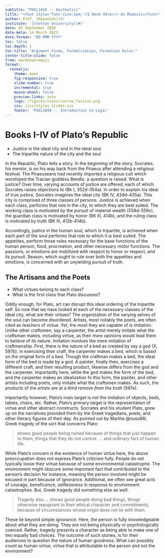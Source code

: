 ```yaml
---
subtitle: "PHIL343A -- Aesthetics"
title: "<font style='font-size:1em;'>🗓️ Week 03<br/> On Mimesis</font>"
author: Prof. [Reynolds](#)
institute: '[Stetson University](#)'
date: 02 September 2026
date-meta: 14 March 2023
date-format: "DD MMM YYYY"
toc: false
toc-depth: 1
toc-title: "Argument Forms, Formalization, Formation Rules:"
center-title-slide: false
from: markdown+emoji
format:
  revealjs:
    theme: moon
    fig-responsive: true
    slide-number: true
    incremental: true
    mouse-wheel: false
    preview-links: auto
    logo: /figures/icons/course_favicon.png
    css: /css/styles_slides.css
    footer: 'PHIL104Q -- Introduction to Logic'
---
```


# Books I-IV of Plato's Republic

* Justice in the ideal city and in the ideal soul
* The tripartite nature of the city and the soul

::: {.notes}
In the Republic, Plato tells a story. In the beginning of the story, Socrates, his mentor, is on his way back from the Piraeus after attending a religious festival. The Piraeuseans had recently imported a religious cult which worshiped the Tracian goddess Bendis. a question is raised. What is justice? Over time, varying accounts of justice are offered, each of which Socrates raises objections to (Bk I, 352d-354a). In order to explain his ideal of true justice, Socrates imagines the ideal city (BK IV, 434d-435a). This city is comprised of three classes of persons. Justice is achieved when each class, performs that role in the city, to which they are best suited. The working class is motivated by the pursuit of material wealth (558d-559c), the guardian class is motivated by honor (BK III, 414b), and the ruling class is motivated by truth (BK III, 412b-414b).

Accordingly, justice in the human soul, which is tripartite, is achieved when each part of the soul performs that role to which it is best suited. The appetites, perform those roles necessary for the base functions of the human person, food, procreation, and other necessary motor functions. The passions, or emotions are mobilized with respect to honor or respect, and its pursuit. Reason, which ought to rule over both the appetites and emotions, is concerned with an unyielding pursuit of truth.

:::

## The Artisans and the Poets

* What virtues belong to each class?
* What is the first class that Plato discusses?

::: {.notes}

Oddly enough, for Plato, art can disrupt this ideal ordering of the tripartite self. So now that we have looked at each of the necessary classes of the ideal city, what are their virtues? The organization of the varying selves of the soul can become disordered. Artists, most notably the poets, are often cited as teachers of virtue. Yet, the most they are capable of is imitation. Unlike other craftsmen, say a carpenter, the artist merely imitate what the craftsman makes. including virtue, as their *mere* opinions would lead them to believe of its nature. Imitation involves the mere imitation of craftmenship. First, there is the nature of a bed as created by say a god (X, 597b). In exercising their craft, the carpenter makes a bed, which is based on the original form of a bed. Though the craftman makes a bed, the ideal form of the bed is made by a god. A painter, finally then, exercises a different craft, and their resulting product, likewise differs from the god and the carpenter. Importantly here, while the god makes the form of the bed, and the carpenter makes an idealization fo this form, the painter, and other artists including poets, only imitate what the craftsmen makes. As such, the products of the artists are at a *third remove from the truth* (597e).

Importantly however, Plato's main target is not the imitation of objects, beds, tables, chairs, etc. Rather, Plato's primary target is the representation of virtue and other abstract constructs. Socrates and his student Plato, grew up on the narratives provided them by the Greek tragedians, poets, and other literary figures of their day. As pointed out by Martha @nuss86i, Greek tragedy of the sort that concerns Plato:

> shows good people being ruined because of things that just happen to them, things that they do not control. ... and ordinary fact of human life.

While Plato's concern is the existence of human virtue here, the above preoccupation does not express Plato's criticism fully. People do not typically loose their virtue because of some environmental catastrophe. The environment might obscure some important fact that contributed to the person's decision for instance, meaning the person involved might be excused in part because of ignorance. Additional, we often see great acts of courage, beneficence, selflessness in response to environment catastrophes. But, Greek tragedy did something else as well:

> Tragedy also ... shows good people doing bad things, things otherwise repugnant to their ethical character and commitments, because of circumstances whose origin does not lie with them.

These lie beyond simple ignorance. Here, the person is fully knowledgeable about what they are doing. They are not being physically or psychologically coerced. Rather, tragedy presents a character as being able to make one of two equally bad choices. The outcome of such stories, is for their audiences to question the nature of human goodness. What can possibly count as human virtue, virtue that is attributable to the person and not the environment?
:::
